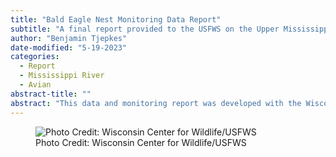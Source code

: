 ```yaml
---
title: "Bald Eagle Nest Monitoring Data Report"
subtitle: "A final report provided to the USFWS on the Upper Mississippi population."
author: "Benjamin Tjepkes"
date-modified: "5-19-2023"
categories:
  - Report
  - Mississippi River
  - Avian
abstract-title: ""
abstract: "This data and monitoring report was developed with the Wisconsin Center for Wildlife for the U.S. Fish and Wildlife Service outlining 23 years of bald eagle nest monitoring along the Upper Mississippi River."
---
```


![Photo Credit: Wisconsin Center for Wildlife/USFWS](../gallery/img-eagle-report.png)



